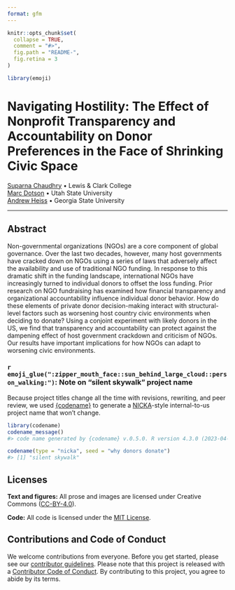 ```yaml
---
format: gfm
---
```


<!-- README.md is generated from README.qmd. Please edit that file -->

```r
knitr::opts_chunk$set(
  collapse = TRUE,
  comment = "#>",
  fig.path = "README-",
  fig.retina = 3
)

library(emoji)
```

# Navigating Hostility: The Effect of Nonprofit Transparency and Accountability on Donor Preferences in the Face of Shrinking Civic Space

[Suparna Chaudhry](http://www.suparnachaudhry.com/) • Lewis & Clark College  
[Marc Dotson](https://occasionaldivergences.com/about) • Utah State University  
[Andrew Heiss](https://www.andrewheiss.com) • Georgia State University

<!-- badges: start -->
<!-- badges: end -->

---

## Abstract

Non-governmental organizations (NGOs) are a core component of global governance. Over the last two decades, however, many host governments have cracked down on NGOs using a series of laws that adversely affect the availability and use of traditional NGO funding. In response to this dramatic shift in the funding landscape, international NGOs have increasingly turned to individual donors to offset the loss funding. Prior research on NGO fundraising has examined how financial transparency and organizational accountability influence individual donor behavior. How do these elements of private donor decision-making interact with structural-level factors such as worsening host country civic environments when deciding to donate? Using a conjoint experiment with likely donors in the US, we find that transparency and accountability can protect against the dampening effect of host government crackdown and criticism of NGOs. Our results have important implications for how NGOs can adapt to worsening civic environments.


### `r emoji_glue(":zipper_mouth_face::sun_behind_large_cloud::person_walking:")`: Note on "silent skywalk" project name

Because project titles change all the time with revisions, rewriting, and peer review, we used [{codename}](http://svmiller.com/codename/) to generate a [NICKA](https://en.wikipedia.org/wiki/List_of_U.S._Department_of_Defense_and_partner_code_names)-style internal-to-us project name that won't change.

```r
library(codename)
codename_message()
#> code name generated by {codename} v.0.5.0. R version 4.3.0 (2023-04-21).

codename(type = "nicka", seed = "why donors donate")
#> [1] "silent skywalk"
```


## Licenses

**Text and figures:** All prose and images are licensed under Creative Commons ([CC-BY-4.0](http://creativecommons.org/licenses/by/4.0/)).

**Code:** All code is licensed under the [MIT License](LICENSE.md).

## Contributions and Code of Conduct

We welcome contributions from everyone. Before you get started, please see our [contributor guidelines](CONTRIBUTING.md). Please note that this project is released with a [Contributor Code of Conduct](https://contributor-covenant.org/version/2/0/CODE_OF_CONDUCT.html). By contributing to this project, you agree to abide by its terms.

